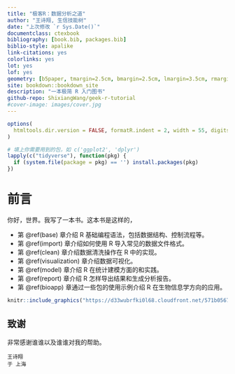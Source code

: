 ```yaml
--- 
title: "极客R：数据分析之道"
author: "王诗翔, 生信技能树"
date: "上次修改 `r Sys.Date()`"
documentclass: ctexbook
bibliography: [book.bib, packages.bib]
biblio-style: apalike
link-citations: yes
colorlinks: yes
lot: yes
lof: yes
geometry: [b5paper, tmargin=2.5cm, bmargin=2.5cm, lmargin=3.5cm, rmargin=2.5cm]
site: bookdown::bookdown_site
description: "一本极简 R 入门图书"
github-repo: ShixiangWang/geek-r-tutorial
#cover-image: images/cover.jpg
---
```


```r
options(
  htmltools.dir.version = FALSE, formatR.indent = 2, width = 55, digits = 4
)

# 填上你需要用到的包，如 c('ggplot2', 'dplyr')
lapply(c("tidyverse"), function(pkg) {
  if (system.file(package = pkg) == '') install.packages(pkg)
})
```

# 前言 {-}

你好，世界。我写了一本书。这本书是这样的，

- 第 \@ref(base) 章介绍 R 基础编程语法，包括数据结构、控制流程等。
- 第 \@ref(import) 章介绍如何使用 R 导入常见的数据文件格式。
- 第 \@ref(clean) 章介绍数据清洗操作在 R 中的实现。
- 第 \@ref(visualization) 章介绍数据可视化。
- 第 \@ref(model) 章介绍 R 在统计建模方面的和实践。
- 第 \@ref(report) 章介绍 R 怎样导出结果和生成分析报告。
- 第 \@ref(bioapp) 章通过一些包的使用示例介绍 R 在生物信息学方向的应用。


```r
knitr::include_graphics("https://d33wubrfki0l68.cloudfront.net/571b056757d68e6df81a3e3853f54d3c76ad6efc/32d37/diagrams/data-science.png")
```


## 致谢 {-}

非常感谢谁谁以及谁谁对我的帮助。

```block2
王诗翔  
于 上海
```

